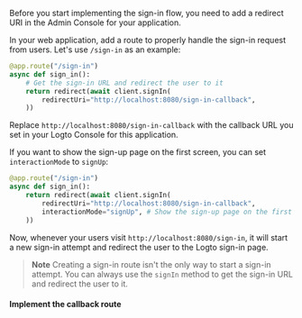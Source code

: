 

<SignInFlowSummary />

Before you start implementing the sign-in flow, you need to add a redirect URI in the Admin Console for your application.

<ConfigureRedirectUri
  figureSrc={redirectUriFigure}
  redirectUri="http://localhost:8080/sign-in-callback"
/>

In your web application, add a route to properly handle the sign-in request from users. Let's use `/sign-in` as an example:

```python
@app.route("/sign-in")
async def sign_in():
    # Get the sign-in URL and redirect the user to it
    return redirect(await client.signIn(
        redirectUri="http://localhost:8080/sign-in-callback",
    ))
```

Replace `http://localhost:8080/sign-in-callback` with the callback URL you set in your Logto Console for this application.

If you want to show the sign-up page on the first screen, you can set `interactionMode` to `signUp`:

```python
@app.route("/sign-in")
async def sign_in():
    return redirect(await client.signIn(
        redirectUri="http://localhost:8080/sign-in-callback",
        interactionMode="signUp", # Show the sign-up page on the first screen
    ))
```

Now, whenever your users visit `http://localhost:8080/sign-in`, it will start a new sign-in attempt and redirect the user to the Logto sign-in page.

> **Note**
> Creating a sign-in route isn't the only way to start a sign-in attempt. You can always use the `signIn` method to get the sign-in URL and redirect the user to it.

#### Implement the callback route

<ImplementCallbackRoute />

